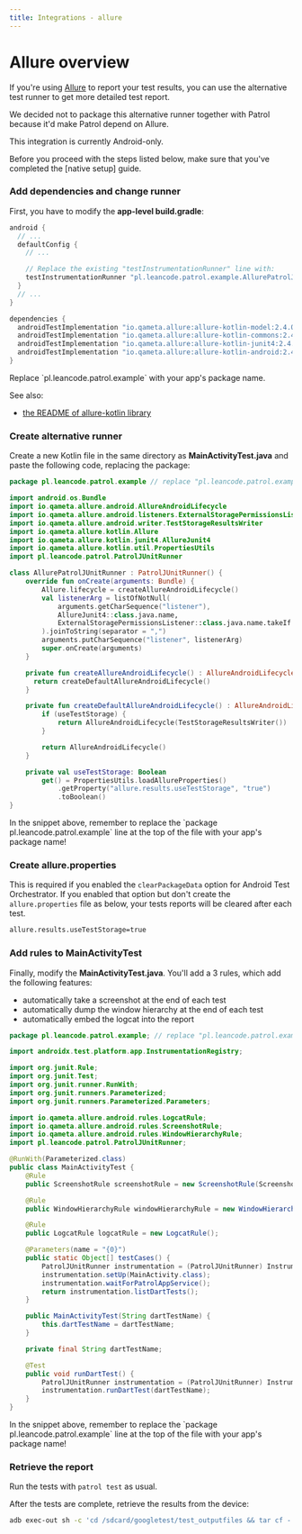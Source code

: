 ```yaml
---
title: Integrations - allure
---
```


# Allure overview

If you're using [Allure] to report your test results, you can use the
alternative test runner to get more detailed test report.

We decided not to package this alternative runner together with Patrol because
it'd make Patrol depend on Allure.

<Warning>This integration is currently Android-only.</Warning>

<Info>
  Before you proceed with the steps listed below, make sure that you've
  completed the [native setup] guide.
</Info>

### Add dependencies and change runner

First, you have to modify the **app-level build.gradle**:

```groovy title="android/app/build.gradle"
android {
  // ...
  defaultConfig {
    // ...

    // Replace the existing "testInstrumentationRunner" line with:
    testInstrumentationRunner "pl.leancode.patrol.example.AllurePatrolJUnitRunner"
  }
  // ...
}

dependencies {
  androidTestImplementation "io.qameta.allure:allure-kotlin-model:2.4.0"
  androidTestImplementation "io.qameta.allure:allure-kotlin-commons:2.4.0"
  androidTestImplementation "io.qameta.allure:allure-kotlin-junit4:2.4.0"
  androidTestImplementation "io.qameta.allure:allure-kotlin-android:2.4.0"
}
```

<Warning>
  Replace `pl.leancode.patrol.example` with your app's package name.
</Warning>

See also:

- [the README of allure-kotlin library][allure_kotlin]

### Create alternative runner

Create a new Kotlin file in the same directory as **MainActivityTest.java** and
paste the following code, replacing the package:

```kotlin title="AllurePatrolJUnitRunner.kt"
package pl.leancode.patrol.example // replace "pl.leancode.patrol.example" with your app's package

import android.os.Bundle
import io.qameta.allure.android.AllureAndroidLifecycle
import io.qameta.allure.android.listeners.ExternalStoragePermissionsListener
import io.qameta.allure.android.writer.TestStorageResultsWriter
import io.qameta.allure.kotlin.Allure
import io.qameta.allure.kotlin.junit4.AllureJunit4
import io.qameta.allure.kotlin.util.PropertiesUtils
import pl.leancode.patrol.PatrolJUnitRunner

class AllurePatrolJUnitRunner : PatrolJUnitRunner() {
    override fun onCreate(arguments: Bundle) {
        Allure.lifecycle = createAllureAndroidLifecycle()
        val listenerArg = listOfNotNull(
            arguments.getCharSequence("listener"),
            AllureJunit4::class.java.name,
            ExternalStoragePermissionsListener::class.java.name.takeIf { useTestStorage }
        ).joinToString(separator = ",")
        arguments.putCharSequence("listener", listenerArg)
        super.onCreate(arguments)
    }

    private fun createAllureAndroidLifecycle() : AllureAndroidLifecycle {
      return createDefaultAllureAndroidLifecycle()
    }

    private fun createDefaultAllureAndroidLifecycle() : AllureAndroidLifecycle {
        if (useTestStorage) {
            return AllureAndroidLifecycle(TestStorageResultsWriter())
        }

        return AllureAndroidLifecycle()
    }

    private val useTestStorage: Boolean
        get() = PropertiesUtils.loadAllureProperties()
            .getProperty("allure.results.useTestStorage", "true")
            .toBoolean()
}
```

<Warning>
  In the snippet above, remember to replace the `package
  pl.leancode.patrol.example` line at the top of the file with your app's
  package name!
</Warning>

### Create allure.properties

This is required if you enabled the `clearPackageData` option for Android Test
Orchestrator. If you enabled that option but don't create the
`allure.properties` file as below, your tests reports will be cleared after each
test.

```txt title="android/app/src/main/res/allure.properties"
allure.results.useTestStorage=true
```

### Add rules to MainActivityTest

Finally, modify the **MainActivityTest.java**. You'll add a 3 rules, which add
the following features:

- automatically take a screenshot at the end of each test
- automatically dump the window hierarchy at the end of each test
- automatically embed the logcat into the report

```java title="MainActivityTest.java"
package pl.leancode.patrol.example; // replace "pl.leancode.patrol.example" with your app's package

import androidx.test.platform.app.InstrumentationRegistry;

import org.junit.Rule;
import org.junit.Test;
import org.junit.runner.RunWith;
import org.junit.runners.Parameterized;
import org.junit.runners.Parameterized.Parameters;

import io.qameta.allure.android.rules.LogcatRule;
import io.qameta.allure.android.rules.ScreenshotRule;
import io.qameta.allure.android.rules.WindowHierarchyRule;
import pl.leancode.patrol.PatrolJUnitRunner;

@RunWith(Parameterized.class)
public class MainActivityTest {
    @Rule
    public ScreenshotRule screenshotRule = new ScreenshotRule(ScreenshotRule.Mode.END, "ss_end");

    @Rule
    public WindowHierarchyRule windowHierarchyRule = new WindowHierarchyRule();

    @Rule
    public LogcatRule logcatRule = new LogcatRule();

    @Parameters(name = "{0}")
    public static Object[] testCases() {
        PatrolJUnitRunner instrumentation = (PatrolJUnitRunner) InstrumentationRegistry.getInstrumentation();
        instrumentation.setUp(MainActivity.class);
        instrumentation.waitForPatrolAppService();
        return instrumentation.listDartTests();
    }

    public MainActivityTest(String dartTestName) {
        this.dartTestName = dartTestName;
    }

    private final String dartTestName;

    @Test
    public void runDartTest() {
        PatrolJUnitRunner instrumentation = (PatrolJUnitRunner) InstrumentationRegistry.getInstrumentation();
        instrumentation.runDartTest(dartTestName);
    }
}
```

<Warning>
  In the snippet above, remember to replace the `package
  pl.leancode.patrol.example` line at the top of the file with your app's
  package name!
</Warning>

### Retrieve the report

Run the tests with `patrol test` as usual.

After the tests are complete, retrieve the results from the device:

```bash
adb exec-out sh -c 'cd /sdcard/googletest/test_outputfiles && tar cf - allure-results' | tar xvf - -C build/reports
```

[native setup]: /getting-started/native
[allure]: https://qameta.io/allure-report
[allure_kotlin]: https://github.com/allure-framework/allure-kotlin/blob/master/README.md
